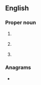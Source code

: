 {{also|cwa}}
==English==
{{wikipedia}}

===Proper noun===
{{en-proper noun}}
# {{lb|en|US}} {{io|lang=en|{{W|Civil Works Administration}}}}
# {{lb|en|US}} {{io|lang=en|{{w|Clean Water Act}}}}
# {{lb|en|AU}} {{io|lang=en|{{w|Country Women's Association}}}}

===Anagrams===
* {{anagrams|en|a=acw|ACW|WAC|WCA|caw}}